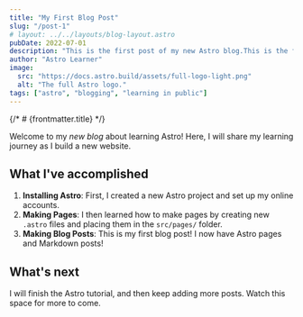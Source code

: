 ```yaml
---
title: "My First Blog Post"
slug: "/post-1"
# layout: ../../layouts/blog-layout.astro
pubDate: 2022-07-01
description: "This is the first post of my new Astro blog.This is the first post of my new Astro blogThis is the first post of my new Astro blogThis is the first post of my new Astro blogThis is the first post of my new Astro blog"
author: "Astro Learner"
image:
  src: "https://docs.astro.build/assets/full-logo-light.png"
  alt: "The full Astro logo."
tags: ["astro", "blogging", "learning in public"]
---
```


{/* # {frontmatter.title}
<Tags tags={frontmatter.tags} /> */}


Welcome to my _new blog_ about learning Astro! Here, I will share my learning journey as I build a new website.

## What I've accomplished

1. **Installing Astro**: First, I created a new Astro project and set up my online accounts.
2. **Making Pages**: I then learned how to make pages by creating new `.astro` files and placing them in the `src/pages/` folder.
3. **Making Blog Posts**: This is my first blog post! I now have Astro pages and Markdown posts!

## What's next

I will finish the Astro tutorial, and then keep adding more posts. Watch this space for more to come.
